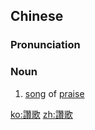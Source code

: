 {{also|赞歌|讃歌|賛歌}}
==Chinese==
{{zh-forms|s=赞歌}}

===Pronunciation===
{{zh-pron
|m=zàngē
|mn=qz:chàn-koa/xm,zz:chàn-ko
|cat=n
}}

===Noun===
{{zh-noun}}

# [[song]] of [[praise]]

[[ko:讚歌]]
[[zh:讚歌]]